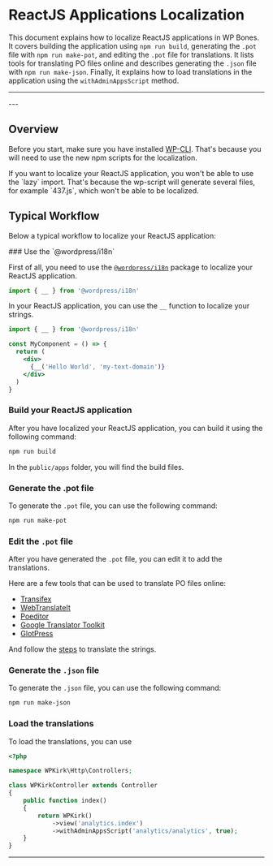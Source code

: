 
# ReactJS Applications Localization

This document explains how to localize ReactJS applications in WP Bones. It covers building the application using `npm run build`, generating the `.pot` file with `npm run make-pot`, and editing the `.pot` file for translations. It lists tools for translating PO files online and describes generating the `.json` file with `npm run make-json`. Finally, it explains how to load translations in the application using the `withAdminAppsScript` method.

---
<DocsBoilerplateDemo slug="internationalization" />
---

## Overview

Before you start, make sure you have installed [WP-CLI](https://make.wordpress.org/cli/handbook/guides/installing/).
That's because you will need to use the new npm scripts for the localization.

<Callout type="error" emoji="🛑">
If you want to localize your ReactJS application, you won't be able to use the `lazy` import. That's because the wp-script will generate several files, for example `437.js`, which won't be able to be localized.
</Callout>

## Typical Workflow

Below a typical workflow to localize your ReactJS application:

<Steps>
### Use the `@wordpress/i18n`

First of all, you need to use the [`@wordpress/i18n`](https://developer.wordpress.org/block-editor/reference-guides/packages/packages-i18n/) package to localize your ReactJS application.

```jsx copy
import { __ } from '@wordpress/i18n'
```

In your ReactJS application, you can use the `__` function to localize your strings.

```jsx copy
import { __ } from '@wordpress/i18n'

const MyComponent = () => {
  return (
    <div>
      {__('Hello World', 'my-text-domain')}
    </div>
  )
}
```

### Build your ReactJS application

After you have localized your ReactJS application, you can build it using the following command:

```bash copy
npm run build
```
In the `public/apps` folder, you will find the build files.

### Generate the .pot file

To generate the `.pot` file, you can use the following command:

```bash copy
npm run make-pot
```

### Edit the `.pot` file

After you have generated the `.pot` file, you can edit it to add the translations.

Here are a few tools that can be used to translate PO files online:

- [Transifex](https://www.transifex.com/)
- [WebTranslateIt](https://webtranslateit.com/en)
- [Poeditor](https://poeditor.com/)
- [Google Translator Toolkit](http://translate.google.com/toolkit/)
- [GlotPress](http://blog.glotpress.org/)

And follow the [steps](/docs/Internationalization/php-localization#how-to-translate-the-pot-file) to translate the strings.

### Generate the `.json` file

To generate the `.json` file, you can use the following command:

```bash copy
npm run make-json
```

### Load the translations

To load the translations, you can use

```php copy
<?php

namespace WPKirk\Http\Controllers;

class WPKirkController extends Controller
{
    public function index()
    {
        return WPKirk()
            ->view('analytics.index')
            ->withAdminAppsScript('analytics/analytics', true);
    }
}
```

</Steps>

---
<DocsBoilerplateDemo slug="internationalization" />